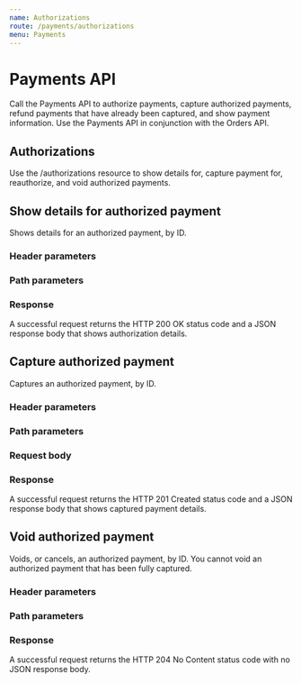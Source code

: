 ```yaml
---
name: Authorizations
route: /payments/authorizations
menu: Payments
---
```



# Payments API

Call the Payments API to authorize payments, capture authorized payments, refund payments that have already been captured, and show payment information. Use the Payments API in conjunction with the Orders API.

<h2>Authorizations</h2>

Use the /authorizations resource to show details for, capture payment for, reauthorize, and void authorized payments.

[//]: # "---------------------------------------------------------------------------"
[//]: # "-------------------------------SHOW DETAILS--------------------------------"
[//]: # "---------------------------------------------------------------------------"

## Show details for authorized payment

<Route method="POST" path="payments/authorizations/{authorization_id}" />

Shows details for an authorized payment, by ID.

### Header parameters

<RequestHeader />

### Path parameters

<ShowDetailsPath />

### Response

<div>
  A successful request returns the
  <span className="highlight-code">HTTP 200 OK</span> status code and a JSON response
  body that shows authorization details.
</div>
<ShowDetailsResponse />

[//]: # "---------------------------------------------------------------------------"
[//]: # "------------------------CAPTURE AUTHORIZED PAYMENT-------------------------"
[//]: # "---------------------------------------------------------------------------"

## Capture authorized payment

<Route
  method="POST"
  path="/payments/authorizations/{authorization_id}/capture"
/>

Captures an authorized payment, by ID.

### Header parameters

<RequestHeader />

### Path parameters

<ShowDetailsPath />

### Request body

<CapturePaymentRequest />

### Response

<div>
  A successful request returns the
  <span className="highlight-code">HTTP 201 Created</span> status code and a JSON
  response body that shows captured payment details.
</div>
<CapturePaymentResponse />

[//]: # "---------------------------------------------------------------------------"
[//]: # "--------------------------VOID AUTHORIZED PAYMENT--------------------------"
[//]: # "---------------------------------------------------------------------------"

## Void authorized payment

<Route method="POST" path="payments/authorizations/{authorization_id}/void" />

Voids, or cancels, an authorized payment, by ID. You cannot void an authorized payment that has been fully captured.

### Header parameters

<RequestHeader />

### Path parameters

<ShowDetailsPath />

### Response

<div>
  A successful request returns the
  <span className="highlight-code">HTTP 204 No Content</span> status code with no
  JSON response body.
</div>
